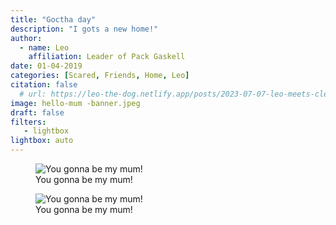 ```yaml
---
title: "Goctha day"
description: "I gots a new home!"
author:
  - name: Leo
    affiliation: Leader of Pack Gaskell
date: 01-04-2019
categories: [Scared, Friends, Home, Leo]
citation: false
  # url: https://leo-the-dog.netlify.app/posts/2023-07-07-leo-meets-cleo/ 
image: hello-mum -banner.jpeg
draft: false
filters:
   - lightbox
lightbox: auto
---
```


![You gonna be my mum!](hello-mum.jpeg){group="gotcha-day"}

![You gonna be my mum!](hello-mum.jpeg){group="gotcha-day"}


